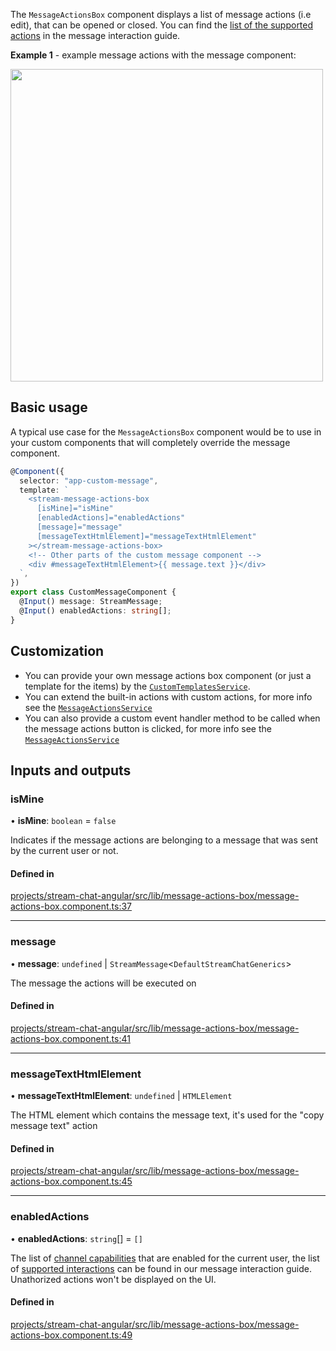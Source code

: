 
The `MessageActionsBox` component displays a list of message actions (i.e edit), that can be opened or closed. You can find the [list of the supported actions](../concepts/message-interactions.mdx) in the message interaction guide.

**Example 1** - example message actions with the message component:

<img src={MessageActionsScreenshot} width="500" />

## Basic usage

A typical use case for the `MessageActionsBox` component would be to use in your custom components that will completely override the message component.

```typescript
@Component({
  selector: "app-custom-message",
  template: `
    <stream-message-actions-box
      [isMine]="isMine"
      [enabledActions]="enabledActions"
      [message]="message"
      [messageTextHtmlElement]="messageTextHtmlElement"
    ></stream-message-actions-box>
    <!-- Other parts of the custom message component -->
    <div #messageTextHtmlElement>{{ message.text }}</div>
  `,
})
export class CustomMessageComponent {
  @Input() message: StreamMessage;
  @Input() enabledActions: string[];
}
```

## Customization

- You can provide your own message actions box component (or just a template for the items) by the [`CustomTemplatesService`](../services/CustomTemplatesService.mdx).
- You can extend the built-in actions with custom actions, for more info see the [`MessageActionsService`](../../services/MessageActionsService/#customactions)
- You can also provide a custom event handler method to be called when the message actions button is clicked, for more info see the [`MessageActionsService`](../../services/MessageActionsService/#customactionclickhandler)

[//]: # "Start of generated content"
## Inputs and outputs 


### isMine

• **isMine**: `boolean` = `false`

Indicates if the message actions are belonging to a message that was sent by the current user or not.

#### Defined in

[projects/stream-chat-angular/src/lib/message-actions-box/message-actions-box.component.ts:37](https://github.com/GetStream/stream-chat-angular/blob/a686dfd5014e50cc6b3e4c900255449a23034a67/projects/stream-chat-angular/src/lib/message-actions-box/message-actions-box.component.ts#L37)

___

### message

• **message**: `undefined` \| `StreamMessage`\<`DefaultStreamChatGenerics`\>

The message the actions will be executed on

#### Defined in

[projects/stream-chat-angular/src/lib/message-actions-box/message-actions-box.component.ts:41](https://github.com/GetStream/stream-chat-angular/blob/a686dfd5014e50cc6b3e4c900255449a23034a67/projects/stream-chat-angular/src/lib/message-actions-box/message-actions-box.component.ts#L41)

___

### messageTextHtmlElement

• **messageTextHtmlElement**: `undefined` \| `HTMLElement`

The HTML element which contains the message text, it's used for the "copy message text" action

#### Defined in

[projects/stream-chat-angular/src/lib/message-actions-box/message-actions-box.component.ts:45](https://github.com/GetStream/stream-chat-angular/blob/a686dfd5014e50cc6b3e4c900255449a23034a67/projects/stream-chat-angular/src/lib/message-actions-box/message-actions-box.component.ts#L45)

___

### enabledActions

• **enabledActions**: `string`[] = `[]`

The list of [channel capabilities](https://getstream.io/chat/docs/javascript/channel_capabilities/?language=javascript) that are enabled for the current user, the list of [supported interactions](../concepts/message-interactions.mdx) can be found in our message interaction guide. Unathorized actions won't be displayed on the UI.

#### Defined in

[projects/stream-chat-angular/src/lib/message-actions-box/message-actions-box.component.ts:49](https://github.com/GetStream/stream-chat-angular/blob/a686dfd5014e50cc6b3e4c900255449a23034a67/projects/stream-chat-angular/src/lib/message-actions-box/message-actions-box.component.ts#L49)

[//]: # "End of generated content"
